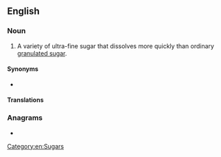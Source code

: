 ==English==

===Noun===
{{en-noun|-|s}}

# A variety of ultra-fine sugar that dissolves more quickly than ordinary [[granulated sugar]].

====Synonyms====
* {{l|en|caster sugar}}

====Translations====
{{trans-see|caster sugar}}

===Anagrams===
* {{anagrams|en|sugarberry}}

[[Category:en:Sugars]]